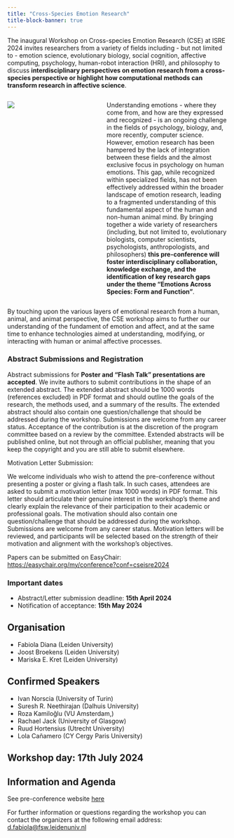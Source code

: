 ```yaml
---
title: "Cross-Species Emotion Research"
title-block-banner: true
---
```


The inaugural Workshop on Cross-species Emotion Research (CSE) at ISRE 2024 invites researchers from a variety of fields including - but not limited to - emotion science, evolutionary biology, social cognition, affective computing, psychology, human-robot interaction (HRI), and philosophy to discuss **interdisciplinary perspectives on emotion research from a cross-species perspective or highlight how computational methods can transform research in affective science**.

::: columns
::: {.column width="30%"}
![](../../images/cross_species_img.jpg)
:::

::: {.column width="10%"}
:::

::: {.column width="60%"}

Understanding emotions - where they come from, and how are they expressed and recognized - is an ongoing challenge in the fields of psychology, biology, and, more recently, computer science. However, emotion research has been hampered by the lack of integration between these fields and the almost exclusive focus in psychology on human emotions. This gap, while recognized within specialized fields, has not been effectively addressed within the broader landscape of emotion research, leading to a fragmented understanding of this fundamental aspect of the human and non-human animal mind. By bringing together a wide variety of researchers (including, but not limited to, evolutionary biologists, computer scientists, psychologists, anthropologists, and philosophers) **this pre-conference will foster interdisciplinary collaboration, knowledge exchange, and the identification of key research gaps under the theme “Emotions Across Species: Form and Function”**. 

:::
:::

By touching upon the various layers of emotional research from a human, animal, and animat perspective, the CSE workshop aims to further our understanding of the fundament of emotion and affect, and at the same time to enhance technologies aimed at understanding, modifying, or interacting with human or animal affective processes.

### Abstract Submissions and Registration

Abstract submissions for **Poster and “Flash Talk” presentations are accepted**. We invite authors to submit contributions in the shape of an extended abstract. The extended abstract should be 1000 words (references excluded) in PDF format and should outline the goals of the research, the methods used, and a summary of the results. The extended abstract should also contain one question/challenge that should be addressed during the workshop. Submissions are welcome from any career status. Acceptance of the contribution is at the discretion of the program committee based on a review by the committee. Extended abstracts will be published online, but not through an official publisher, meaning that you keep the copyright and you are still able to submit elsewhere.

Motivation Letter Submission:

We welcome individuals who wish to attend the pre-conference without presenting a poster or giving a flash talk. In such cases,  attendees are asked to submit a motivation letter (max 1000 words) in PDF format. This letter should articulate their genuine interest in the workshop's theme and clearly explain the relevance of their participation to their academic or professional goals. The motivation should also contain one question/challenge that should be addressed during the workshop. Submissions are welcome from any career status. Motivation letters will be reviewed, and participants will be selected based on the strength of their motivation and alignment with the workshop's objectives. 

Papers can be submitted on EasyChair: [https://easychair.org/my/conference?conf=cseisre2024](https://easychair.org/my/conference?conf=cseisre2024)

### Important dates

- Abstract/Letter submission deadline: **15th April 2024**
- Notification of acceptance: **15th May 2024**

## Organisation

- Fabiola Diana (Leiden University)
- Joost Broekens (Leiden University)
- Mariska E. Kret (Leiden University)

## Confirmed Speakers

- Ivan Norscia (University of Turin)
- Suresh R. Neethirajan (Dalhuis University)
- Roza Kamiloğlu (VU Amsterdam,)
- Rachael Jack (University of Glasgow)
- Ruud Hortensius (Utrecht University)
- Lola Cañamero (CY Cergy Paris University)

##  Workshop day: 17th July 2024

## Information and Agenda

See pre-conference website [here](https://sites.google.com/view/cse-workshop-2024)

For further information or questions regarding the workshop you can contact the organizers at the following email address: [d.fabiola@fsw.leidenuniv.nl](mailto:d.fabiola@fsw.leidenuniv.nl) 